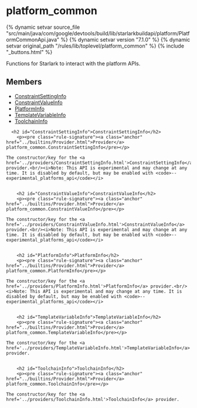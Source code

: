 <html devsite>
<head>
  <meta name="project_path" value="/_project.yaml">
  <meta name="book_path" value="/versions/7.1.0/_book.yaml">
</head>
<body>

<h1 class="page-title" id="modules.platform_common">platform_common</h1>

{% dynamic setvar source_file "src/main/java/com/google/devtools/build/lib/starlarkbuildapi/platform/PlatformCommonApi.java" %}
{% dynamic setvar version "7.1.0" %}
{% dynamic setvar original_path "/rules/lib/toplevel/platform_common" %}
{% include "_buttons.html" %}
<!-- {% raw %} -->

Functions for Starlark to interact with the platform APIs.

<h2>Members</h2>
<ul>
    <li>
    <a href="#ConstraintSettingInfo">ConstraintSettingInfo</a>
  </li>
      <li>
    <a href="#ConstraintValueInfo">ConstraintValueInfo</a>
  </li>
      <li>
    <a href="#PlatformInfo">PlatformInfo</a>
  </li>
      <li>
    <a href="#TemplateVariableInfo">TemplateVariableInfo</a>
  </li>
      <li>
    <a href="#ToolchainInfo">ToolchainInfo</a>
  </li>
  </ul>

      <h2 id="ConstraintSettingInfo">ConstraintSettingInfo</h2>
        <p><pre class="rule-signature"><a class="anchor" href="../builtins/Provider.html">Provider</a> platform_common.ConstraintSettingInfo</pre></p>

    The constructor/key for the <a href='../providers/ConstraintSettingInfo.html'>ConstraintSettingInfo</a> provider.<br/><i>Note: This API is experimental and may change at any time. It is disabled by default, but may be enabled with <code>--experimental_platforms_api</code></i>


        <h2 id="ConstraintValueInfo">ConstraintValueInfo</h2>
        <p><pre class="rule-signature"><a class="anchor" href="../builtins/Provider.html">Provider</a> platform_common.ConstraintValueInfo</pre></p>

    The constructor/key for the <a href='../providers/ConstraintValueInfo.html'>ConstraintValueInfo</a> provider.<br/><i>Note: This API is experimental and may change at any time. It is disabled by default, but may be enabled with <code>--experimental_platforms_api</code></i>


        <h2 id="PlatformInfo">PlatformInfo</h2>
        <p><pre class="rule-signature"><a class="anchor" href="../builtins/Provider.html">Provider</a> platform_common.PlatformInfo</pre></p>

    The constructor/key for the <a href='../providers/PlatformInfo.html'>PlatformInfo</a> provider.<br/><i>Note: This API is experimental and may change at any time. It is disabled by default, but may be enabled with <code>--experimental_platforms_api</code></i>


        <h2 id="TemplateVariableInfo">TemplateVariableInfo</h2>
        <p><pre class="rule-signature"><a class="anchor" href="../builtins/Provider.html">Provider</a> platform_common.TemplateVariableInfo</pre></p>

    The constructor/key for the <a href='../providers/TemplateVariableInfo.html'>TemplateVariableInfo</a> provider.


        <h2 id="ToolchainInfo">ToolchainInfo</h2>
        <p><pre class="rule-signature"><a class="anchor" href="../builtins/Provider.html">Provider</a> platform_common.ToolchainInfo</pre></p>

    The constructor/key for the <a href='../providers/ToolchainInfo.html'>ToolchainInfo</a> provider.



</body>
</html>

<!-- {% endraw %} -->
